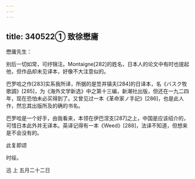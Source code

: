 ```yaml
---
---
---
```

title: 340522① 致徐懋庸
---




懋庸先生：

别后一切如常，可纾锦注。Montaigne[282]的姓名，日本人的论文中有时也提起他，但作品却未见译本，好像不大注意似的。

巴罗哈之作[283]实系我所译，所据的是笠井镇夫[284]的日译本，名《バスク牧歌調》[285]，为《海外文学新选》中之第十三编，新潮社出版，但还在一九二四年，现在恐怕未必买得到了。又曾见过一本《革命家ノ手記》[286]，也是此人作，然忘其出版所及的确的书名。

巴罗哈是一个好手，由我看来，本领在伊巴涅支[287]之上，中国是应该绍介的，可惜日本此外并无译本。英译记得有一本《Weed》[288]，法译不知道，但想来是不会没有的。

此复即颂

时绥。

迅 上 五月二十二日